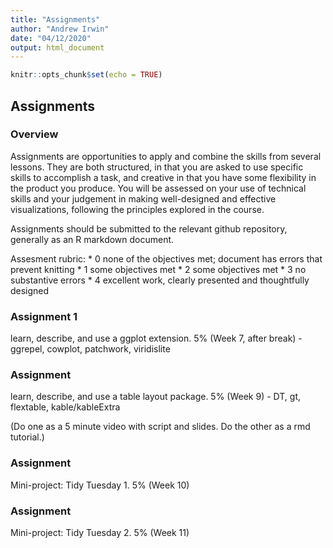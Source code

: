 ```yaml
---
title: "Assignments"
author: "Andrew Irwin"
date: "04/12/2020"
output: html_document
---
```


```r
knitr::opts_chunk$set(echo = TRUE)
```

## Assignments

### Overview

Assignments are opportunities to apply and combine the skills from several lessons. They are both structured, in that you are asked to use specific skills to accomplish a task, and creative in that you have some flexibility in the product you produce. You will be assessed on your use of technical skills and your judgement in making well-designed and effective visualizations, following the principles explored in the course.

Assignments should be submitted to the relevant github repository, generally as an R markdown document.

Assesment rubric:
* 0 none of the objectives met; document has errors that prevent knitting
* 1 some objectives met
* 2 some objectives met
* 3 no substantive errors
* 4 excellent work, clearly presented and thoughtfully designed



### Assignment 1

learn, describe, and use a ggplot extension. 5% (Week 7, after break)
- ggrepel, cowplot, patchwork, viridislite

### Assignment 
learn, describe, and use a table layout package. 5%  (Week 9)
- DT, gt, flextable, kable/kableExtra

(Do one as a 5 minute video with script and slides. Do the other as a rmd tutorial.)


### Assignment 

Mini-project: Tidy Tuesday 1. 5% (Week 10)

### Assignment

Mini-project: Tidy Tuesday 2. 5% (Week 11)


